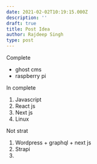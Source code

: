 ```yaml
---
date: 2021-02-02T10:19:15.000Z
description: ''
draft: true
title: Post Idea
author: Rajdeep Singh
type: post
---
```


Complete

- ghost cms
- raspberry pi

In complete

1. Javascript
2. React js
3. Next js
4. Linux

Not strat

1. Wordpress + graphql + next js
2. Strapi
3.
